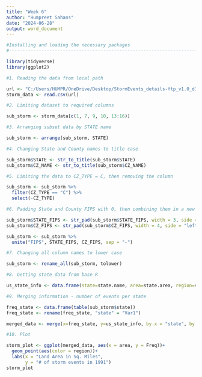 ---
title: "Week 6"
author: "Humpreet Sahans"
date: "2024-06-28"
output: word_document
---

```{r setup, echo=FALSE, include=FALSE}

#Installing and loading the necessary packages
#----------------------------------------------------------------------

library(tidyverse)
library(ggplot2)

```

```{r, echo=FALSE}

#1. Reading the data from local path

url <- "C:/Users/HUMPR/OneDrive/Desktop/StormEvents_details-ftp_v1.0_d1991_c20220425.csv"
storm_data <- read.csv(url)
```

```{r, echo=FALSE}

#2. Limiting dataset to required columns

sub_storm <- storm_data[c(1, 7, 9, 10, 13:16)]

#3. Arranging subset data by STATE name

sub_storm <- arrange(sub_storm, STATE)

#4. Changing State and County names to title case

sub_storm$STATE <- str_to_title(sub_storm$STATE)
sub_storm$CZ_NAME <- str_to_title(sub_storm$CZ_NAME)

#5. Limiting the data to CZ_TYPE = C, then removing the column

sub_storm <- sub_storm %>% 
  filter(CZ_TYPE == "C") %>% 
  select(-CZ_TYPE)

#6. Padding State and County FIPS with 0, then combining them in a new column "FIPS"

sub_storm$STATE_FIPS <- str_pad(sub_storm$STATE_FIPS, width = 3, side = "left", pad = "0")
sub_storm$CZ_FIPS <- str_pad(sub_storm$CZ_FIPS, width = 4, side = "left", pad = "0")

sub_storm <- sub_storm %>%
  unite("FIPS", STATE_FIPS, CZ_FIPS, sep = "-")

#7. Changing all column names to lower case

sub_storm <- rename_all(sub_storm, tolower)

#8. Getting state data from base R

us_state_info <- data.frame(state=state.name, area=state.area, region=state.region)

#9. Merging information - number of events per state

freq_state <- data.frame(table(sub_storm$state))
freq_state <- rename(freq_state, "state" = "Var1")

merged_data <- merge(x=freq_state, y=us_state_info, by.x = "state", by.y = "state")

#10. Plot

storm_plot <- ggplot(merged_data, aes(x = area, y = Freq))+
  geom_point(aes(color = region))+
  labs(x = "Land Area in Sq. Miles",
       y = "# of storm events in 1991")
storm_plot

```

